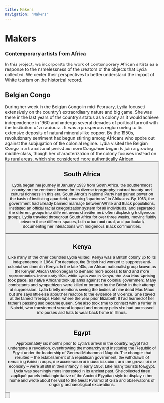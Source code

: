 ```yaml
---
title: Makers
navigation: "Makers"
---
```

<h1>Makers</h1>
<h3>Contemporary artists from Africa</h3>
In this project, we incorporate the work of contemporary African artists as a response to the namelessness of the creators of the objects that Lydia collected. We center their perspectives to better understand the impact of White tourism on the historical record.

## Belgian Congo
  
  During her week in the Belgian Congo in mid-February, Lydia focused extensively on the country’s extraordinary nature and big game. She was there in the last years of the country’s status as a colony as it would achieve independence in 1960 and undergo several decades of political turmoil with the institution of an autocrat. It was a prosperous region owing to its extensive deposits of natural minerals like copper. By the 1950s, revolutionary sentiment had begun stirring among Africans who spoke out against the subjugation of the colonial regime. Lydia visited the Belgian Congo in a transitional period as more Congolese began to join a growing middle-class, though her characterization of the colony focuses instead on its rural areas, which she considered more authentically African. 
 <Button children="View Artists" href="Makers/Congo" buttonType="primary" />

## South Africa
  
 Lydia began her journey in January 1953 from South Africa, the southernmost country on the continent known for its diverse topography, natural beauty, and cultural richness. In this era, South Africa’s National Party had gained power on the basis of instituting apartheid, meaning “apartness” in Afrikaans. By 1953, the government had already banned marriage between White and Black populations, instituted an official racial categorization system for all individuals, and separated the different groups into different areas of settlement, often displacing Indigenous groups. Lydia traveled throughout South Africa for over three weeks, moving fluidly between these different spaces, both urban and rural, and particularly documenting her interactions with Indigenous Black communities.
 <Button children="View Artists" href="Makers/southAfrica" buttonType="primary" />

## Kenya
  
Like many of the other countries Lydia visited, Kenya was a British colony up to its independence in 1964. For decades, the British had worked to suppress anti-colonial sentiment in Kenya. In the late ‘40s, an African nationalist group known as the Kenyan African Union began to demand more access to land and more representation. In the early ‘50s, while Lydia was in Kenya, the Mau Mau Uprising took place, as native Africans took up arms against the colonial government. Many combatants and sympathizers were killed or tortured by the British in their attempt at suppression. Lydia briefly mentions seeing the bodies of nine dead Mau Maus but she says little else about her reaction to the evidence of violence. She stayed at the famed Treetops Hotel, where the year prior Elizabeth II had learned of her father’s passing and became queen. She also took time to connect with a furrier in Nairobi, who transformed several leopard and monkey pelts she had purchased into purses and hats to wear back home in Illinois. 
 <Button children="View Artists" href="Makers/Kenya" buttonType="primary" />

 ## Egypt
  
Approximately six months prior to Lydia’s arrival in the country, Egypt had undergone a revolution, overthrowing the monarchy and instituting the Republic of Egypt under the leadership of General Muhammad Naguib. The changes that resulted – the establishment of a republican government, the withdrawal of remaining British troops, the acceleration of industrialization, and the growth of the economy – were all still in their infancy in early 1953. Like many tourists to Egypt, Lydia was seemingly more interested in its ancient past. She collected three appliqué panels imitatingimitative of the Ancient Egyptian style to display in her home and wrote about her visit to the Great Pyramid of Giza and observations of ongoing archaeological excavations.  
<Button children="View Artists" href="Makers/Egypt" buttonType="primary" />